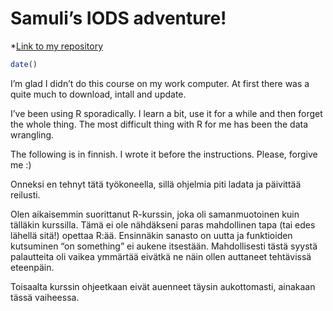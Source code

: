 
# Samuli's IODS adventure!

*[Link to my repository](https://github.com/sampotarmo/IODS-project)

```r
date()
```

I'm glad I didn't do this course on my work computer. At first there was a quite much to download, intall and update.

I've been using R sporadically. I learn a bit, use it for a while and then forget the whole thing. The most difficult thing with R for me has been the data wrangling. 

The following is in finnish. I wrote it before the instructions. Please, forgive me :)



Onneksi en tehnyt tätä työkoneella, sillä ohjelmia piti ladata ja päivittää reilusti.

Olen aikaisemmin suorittanut R-kurssin, joka oli samanmuotoinen kuin tälläkin kurssilla. Tämä ei ole nähdäkseni paras mahdollinen tapa (tai edes lähellä sitä!) opettaa R:ää. Ensinnäkin sanasto on uutta ja funktioiden kutsuminen "on something" ei aukene itsestään. Mahdollisesti tästä syystä palautteita oli vaikea ymmärtää eivätkä ne näin ollen auttaneet tehtävissä eteenpäin.

Toisaalta kurssin ohjeetkaan eivät auenneet täysin aukottomasti, ainakaan tässä vaiheessa.